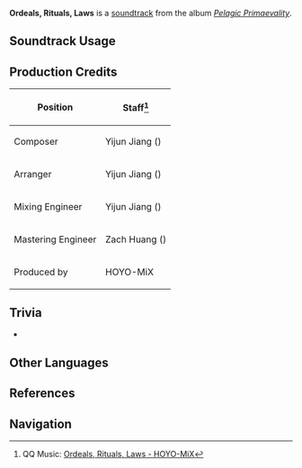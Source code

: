 {{Soundtrack Infobox
|image          = Pelagic Primaevality.png
|album          = Pelagic Primaevality
|disc           = 1
|number         = 12
|featured       =
|featured2      =
|featured3      =
|featured_disc  =
|featured_disc2 =
|featured_disc3 =
|youtube_id     = rVs3h9HYUV4
|spotify_id     = 652uTwuZyUcfSRqNWKaWAn
|previous       = Narcissus Without Water
|next           = Lonely Melody of Yore
}}
'''Ordeals, Rituals, Laws''' is a [[soundtrack]] from the album ''[[Pelagic Primaevality]]''.

==Soundtrack Usage==
{{Soundtrack Usage
|location = Tower of Ipsissimus//[[Savior's Wake (Quest)|interior]]\combat
}}

==Production Credits==
{| class="wikitable"
! Position
! Staff<ref>QQ Music: [https://y.qq.com/n/ryqq/songDetail/002uAUWv0YfbmD {{zh|秘仪与律法}} Ordeals, Rituals, Laws - HOYO-MiX]</ref>
|-
| Composer
| Yijun Jiang ({{zh|姜以君}})
|-
| Arranger
| Yijun Jiang ({{zh|姜以君}})
|-
| Mixing Engineer
| Yijun Jiang ({{zh|姜以君}})
|-
| Mastering Engineer
| Zach Huang ({{zh|黄巍}})
|-
| Produced by
| HOYO-MiX
|}

==Trivia==
* {{Transclude|Narcissus Without Water|TowerofGesaltTheme|section=1}}

==Other Languages==
{{Other Languages
|en      = Ordeals, Rituals, Laws
|zhs     = 秘仪与律法
|zhs_rm  = Mìyí yǔ Lǜfǎ
|zht     = 秘儀與律法
|zht_rm  = Mìyí yǔ Lǜfǎ
|zh_tl   = Rituals and Laws
|ja      = 試練、儀式、規律
|ja_rm   = Shiren, Gishiki, Kiritsu
|ja_tl   = Ordeals, Rituals, Laws
}}

==References==
{{Reflist}}

==Navigation==
{{Soundtrack Navbox|Pelagic Primaevality}}